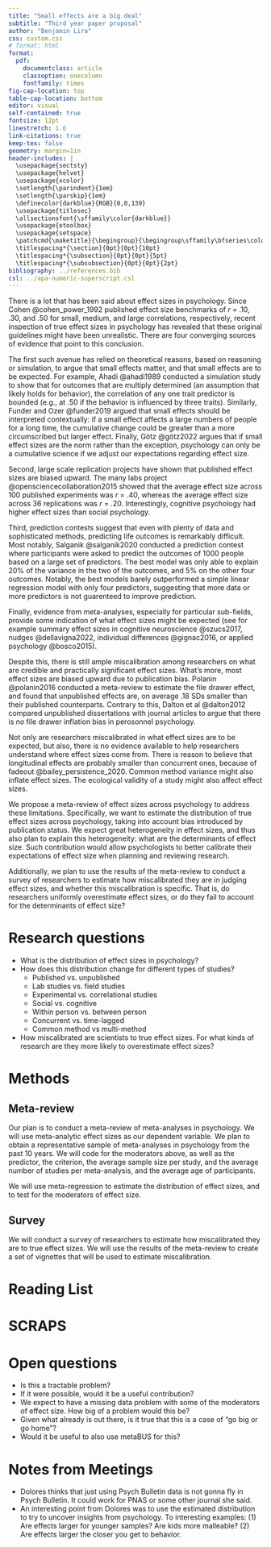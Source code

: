 ```yaml
---
title: "Small effects are a big deal"
subtitle: "Third year paper proposal"
author: "Benjamin Lira"
css: custom.css
# format: html
format: 
  pdf:
    documentclass: article
    classoption: onecolumn
    fontfamily: times
fig-cap-location: top
table-cap-location: bottom
editor: visual
self-contained: true
fontsize: 12pt
linestretch: 1.6
link-citations: true
keep-tex: false
geometry: margin=1in
header-includes: |
  \usepackage{sectsty}
  \usepackage{helvet}
  \usepackage{xcolor}
  \setlength{\parindent}{1em}
  \setlength{\parskip}{1em}
  \definecolor{darkblue}{RGB}{0,0,139}
  \usepackage{titlesec}
  \allsectionsfont{\sffamily\color{darkblue}}
  \usepackage{etoolbox}
  \usepackage{setspace}
  \patchcmd{\maketitle}{\begingroup}{\begingroup\sffamily\bfseries\color{darkblue}}{}{}
  \titlespacing*{\section}{0pt}{0pt}{10pt}
  \titlespacing*{\subsection}{0pt}{0pt}{5pt}
  \titlespacing*{\subsubsection}{0pt}{0pt}{2pt}
bibliography: ../references.bib
csl: ../apa-numeric-superscript.csl
---
```


<!-- # Gap this project would fill -->

There is a lot that has been said about effect sizes in psychology. Since Cohen @cohen_power_1992 published effect size benchmarks of *r* = .10, .30, and .50 for small, medium, and large correlations, respectively, recent inspection of true effect sizes in psychology has revealed that these original guidelines might have been unrealistic. There are four converging sources of evidence that point to this conclusion.

The first such avenue has relied on theoretical reasons, based on reasoning or simulation, to argue that small effects matter, and that small effects are to be expected. For example, Ahadi @ahadi1989 conducted a simulation study to show that for outcomes that are multiply determined (an assumption that likely holds for behavior), the correlation of any one trait predictor is bounded (e.g., at .50 if the behavior is influenced by three traits). Similarly, Funder and Ozer @funder2019 argued that small effects should be interpreted contextually: if a small effect affects a large numbers of people for a long time, the cumulative change could be greater than a more circumscribed but larger effect. Finally, Götz @götz2022 argues that if small effect sizes are the norm rather than the exception, psychology can only be a cumulative science if we adjust our expectations regarding effect size.

Second, large scale replication projects have shown that published effect sizes are biased upward. The many labs project @opensciencecollaboration2015 showed that the average effect size across 100 published experiments was *r* = .40, whereas the average effect size across 36 replications was *r* = .20. Interestingly, cognitive psychology had higher effect sizes than social psychology.

Third, prediction contests suggest that even with plenty of data and sophisticated methods, predicting life outcomes is remarkably difficult. Most notably, Salganik @salganik2020 conducted a prediction contest where participants were asked to predict the outcomes of 1000 people based on a large set of predictors. The best model was only able to explain 20% of the variance in the two of the outcomes, and 5% on the other four outcomes. Notably, the best models barely outperformed a simple linear regression model with only four predictors, suggesting that more data or more predictors is not guarenteed to improve prediction.

Finally, evidence from meta-analyses, especially for particular sub-fields, provide some indication of what effect sizes might be expected (see for example summary effect sizes in cognitive neuroscience @szucs2017, nudges @dellavigna2022, individual differences @gignac2016, or applied psychology @bosco2015). 

Despite this, there is still ample miscalibration among researchers on what are credible and practically significant effect sizes. What's more, most effect sizes are biased upward due to publication bias. Polanin @polanin2016 conducted a meta-review to estimate the file drawer effect, and found that unpublished effects are, on average .18 SDs smaller than their published counterparts. Contrary to this, Dalton et al @dalton2012 compared unpublished dissertations with journal articles to argue that there is *no* file drawer inflation bias in perosonnel psychology.

Not only are researchers miscalibrated in what effect sizes are to be expected, but also, there is no evidence available to help researchers understand where effect sizes come from. There is reason to believe that longitudinal effects are probably smaller than concurrent ones, because of fadeout @bailey_persistence_2020. Common method variance might also inflate effect sizes. The ecological validity of a study might also affect effect sizes.

We propose a meta-review of effect sizes across psychology to address these limitations. Specifically, we want to estimate the distribution of true effect sizes across psychology, taking into account bias introduced by publication status. We expect great heterogeneity in effect sizes, and thus also plan to explain this heterogeneity: what are the determinants of effect size. Such contribution would allow psychologists to better calibrate their expectations of effect size when planning and reviewing research.

Additionally, we plan to use the results of the meta-review to conduct a survey of researchers to estimate how miscalibrated they are in judging effect sizes, and whether this miscalibration is specific. That is, do researchers uniformly overestimate effect sizes, or do they fail to account for the determinants of effect size?

# Research questions

-   What is the distribution of effect sizes in psychology?
-   How does this distribution change for different types of studies?
    -   Published vs. unpublished
    -   Lab studies vs. field studies
    -   Experimental vs. correlational studies
    -   Social vs. cognitive
    -   Within person vs. between person
    -   Concurrent vs. time-lagged
    -   Common method vs multi-method
-   How miscalibrated are scientists to true effect sizes. For what kinds of research are they more likely to overestimate effect sizes?

# Methods

## Meta-review
Our plan is to conduct a meta-review of meta-analyses in psychology. We will use meta-analytic effect sizes as our dependent variable. We plan to obtain a representative sample of meta-analyses in psychology from the past 10 years. We will code for the moderators above, as well as the predictor, the criterion, the average sample size per study, and the average number of studies per meta-analysis, and the average age of participants.

We will use meta-regression to estimate the distribution of effect sizes, and to test for the moderators of effect size.

## Survey

We will conduct a survey of researchers to estimate how miscalibrated they are to true effect sizes. We will use the results of the meta-review to create a set of vignettes that will be used to estimate miscalibration. 

# Reading List

\linespread{1}
\footnotesize

::: {#refs}
:::

\newpage
\normalsize

# SCRAPS

# Open questions

-   Is this a tractable problem?
-   If it were possible, would it be a useful contribution?
-   We expect to have a missing data problem with some of the moderators of effect size. How big of a problem would this be?
-   Given what already is out there, is it true that this is a case of "go big or go home"?
-   Would it be useful to also use metaBUS for this?

# Notes from Meetings

- Dolores thinks that just using Psych Bulletin data is not gonna fly in Psych Bulletin. It could work for PNAS or some other journal she said.
- An interesting point from Dolores was to use the estimated distribution to try to uncover insights from psychology. To interesting examples: (1) Are effects larger for younger samples? Are kids more malleable? (2) Are effects larger the closer you get to behavior.

